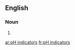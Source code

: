 ==English==

===Noun===
{{head|en|plural}}

# {{plural of|pH indicator|lang=en}}

[[ar:pH indicators]]
[[fr:pH indicators]]